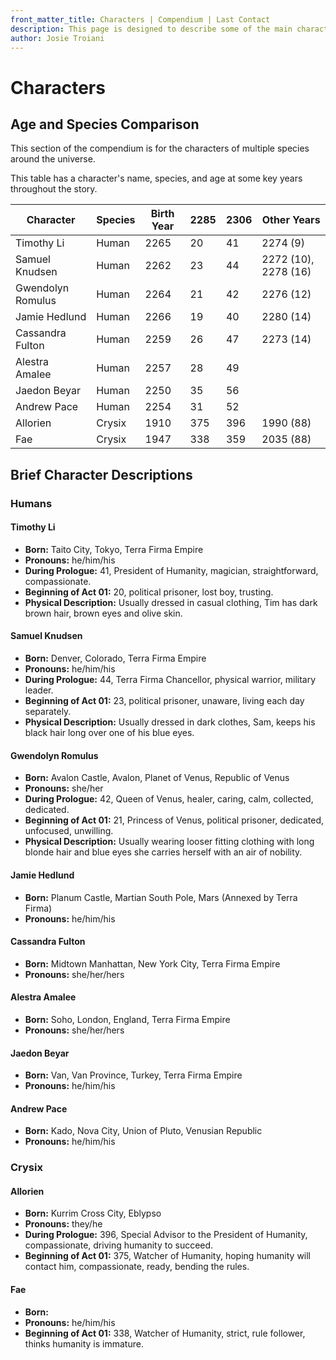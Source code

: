 ```yaml
---
front_matter_title: Characters | Compendium | Last Contact
description: This page is designed to describe some of the main characters driving the story of the Last Contact universe.
author: Josie Troiani
---
```

# Characters

## Age and Species Comparison

This section of the compendium is for the characters of multiple species around the universe.

This table has a character's name, species, and age at some key years throughout the story.

| Character         | Species | Birth Year | 2285 |  2306   | Other Years |
| ----------------- | ------- | ---------- | ---- | ------- | ----------- |
| Timothy Li        | Human   | 2265       | 20   | 41      | 2274 (9)    |
| Samuel Knudsen    | Human   | 2262       | 23   | 44      | 2272 (10), 2278 (16) |
| Gwendolyn Romulus | Human   | 2264       | 21   | 42      | 2276 (12)   |
| Jamie Hedlund     | Human   | 2266       | 19   | 40      | 2280 (14)   |
| Cassandra Fulton  | Human   | 2259       | 26   | 47      | 2273 (14)   |
| Alestra Amalee    | Human   | 2257       | 28   | 49      |             |
| Jaedon Beyar      | Human   | 2250       | 35   | 56      |             |
| Andrew Pace       | Human   | 2254       | 31   | 52      |             |
| Allorien          | Crysix  | 1910       | 375  | 396     | 1990 (88)   |
| Fae               | Crysix  | 1947       | 338  | 359     | 2035 (88)   |

## Brief Character Descriptions

### Humans

#### Timothy Li

- **Born:** Taito City, Tokyo, Terra Firma Empire
- **Pronouns:** he/him/his
- **During Prologue:** 41, President of Humanity, magician, straightforward, compassionate.
- **Beginning of Act 01:** 20, political prisoner, lost boy, trusting.
- **Physical Description:** Usually dressed in casual clothing, Tim has dark brown hair, brown eyes and olive skin.

#### Samuel Knudsen

- **Born:** Denver, Colorado, Terra Firma Empire
- **Pronouns:** he/him/his
- **During Prologue:** 44, Terra Firma Chancellor, physical warrior, military leader.
- **Beginning of Act 01:** 23, political prisoner, unaware, living each day separately.
- **Physical Description:** Usually dressed in dark clothes, Sam, keeps his black hair long over one of his blue eyes.

#### Gwendolyn Romulus

- **Born:** Avalon Castle, Avalon, Planet of Venus, Republic of Venus
- **Pronouns:** she/her
- **During Prologue:** 42, Queen of Venus, healer, caring, calm, collected, dedicated.
- **Beginning of Act 01:** 21, Princess of Venus, political prisoner, dedicated, unfocused, unwilling.
- **Physical Description:** Usually wearing looser fitting clothing with long blonde hair and blue eyes she carries herself with an air of nobility.

#### Jamie Hedlund

- **Born:** Planum Castle, Martian South Pole, Mars (Annexed by Terra Firma)
- **Pronouns:** he/him/his

#### Cassandra Fulton

- **Born:** Midtown Manhattan, New York City, Terra Firma Empire
- **Pronouns:** she/her/hers

#### Alestra Amalee

- **Born:** Soho, London, England, Terra Firma Empire
- **Pronouns:** she/her/hers

#### Jaedon Beyar

- **Born:** Van, Van Province, Turkey, Terra Firma Empire
- **Pronouns:** he/him/his

#### Andrew Pace

- **Born:** Kado, Nova City, Union of Pluto, Venusian Republic
- **Pronouns:** he/him/his

### Crysix

#### Allorien

- **Born:** Kurrim Cross City, Eblypso
- **Pronouns:** they/he
- **During Prologue:** 396, Special Advisor to the President of Humanity, compassionate, driving humanity to succeed.
- **Beginning of Act 01:** 375, Watcher of Humanity, hoping humanity will contact him, compassionate, ready, bending the rules.

#### Fae

- **Born:**
- **Pronouns:** he/him/his
- **Beginning of Act 01:** 338, Watcher of Humanity, strict, rule follower, thinks humanity is immature.
